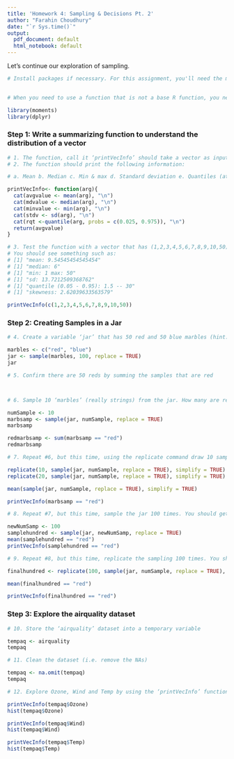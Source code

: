 ```yaml
---
title: 'Homework 4: Sampling & Decisions Pt. 2'
author: "Farahin Choudhury"
date: "`r Sys.time()`"
output:
  pdf_document: default
  html_notebook: default
---
```


Let's continue our exploration of sampling.

```r
# Install packages if necessary. For this assignment, you'll need the moments package which contains the skewness function. Remember, do not write install code in the markdown document, install the packages in the console.    
    

# When you need to use a function that is not a base R function, you need to load the package in the markdown document. So, to access the skewness function, you shold load the moments package. Just remove the # in the line below to load the moments package.    

library(moments)
library(dplyr)
```


### Step 1: Write a summarizing function to understand the distribution of a vector 
```r
# 1. The function, call it ‘printVecInfo’ should take a vector as input 
# 2. The function should print the following information: 

# a. Mean b. Median c. Min & max d. Standard deviation e. Quantiles (at 0.05 and 0.95) f. Skewness 

printVecInfo<- function(arg){
  cat(avgvalue <- mean(arg), "\n")
  cat(mdvalue <- median(arg), "\n")
  cat(minvalue <- min(arg), "\n")
  cat(stdv <- sd(arg), "\n")
  cat(rqt <-quantile(arg, probs = c(0.025, 0.975)), "\n")
  return(avgvalue)
}

# 3. Test the function with a vector that has (1,2,3,4,5,6,7,8,9,10,50). 
# You should see something such as:  
# [1] "mean: 9.54545454545454"
# [1] "median: 6" 
# [1] "min: 1 max: 50" 
# [1] "sd: 13.7212509368762" 
# [1] "quantile (0.05 - 0.95): 1.5 -- 30" 
# [1] "skewness: 2.62039633563579"

printVecInfo(c(1,2,3,4,5,6,7,8,9,10,50))

```

### Step 2: Creating	Samples	in	a	Jar
```r
# 4. Create a variable ‘jar’ that has 50 red and 50 blue marbles (hint: the jar can have strings as objects, with some of the strings being ‘red’ and some of the strings being ‘blue’ 

marbles <- c("red", "blue")
jar <- sample(marbles, 100, replace = TRUE)
jar

# 5. Confirm there are 50 reds by summing the samples that are red 



# 6. Sample 10 ‘marbles’ (really strings) from the jar. How many are red? What was the percentage of red marbles?

numSample <- 10
marbsamp <- sample(jar, numSample, replace = TRUE)
marbsamp

redmarbsamp <- sum(marbsamp == "red")
redmarbsamp

# 7. Repeat #6, but this time, using the replicate command draw 10 sample sets (i.e., 10 sets of drawing 10 marbles). Compute the mean number of red marbles in these 10 sample sets. Lasty, repeat the above process 20 times to get a list of 20 mean numbers. Use your printVecInfo to see information of the samples. Also generate a histogram of the samples

replicate(10, sample(jar, numSample, replace = TRUE), simplify = TRUE)
replicate(20, sample(jar, numSample, replace = TRUE), simplify = TRUE)

mean(sample(jar, numSample, replace = TRUE), simplify = TRUE)

printVecInfo(marbsamp == "red")

# 8. Repeat #7, but this time, sample the jar 100 times. You should get 20 numbers, this time each number represents the mean of how many reds there were in the 100 samples. Use your printVecInfo to see information of the samples. Also generate a histogram of the samples. 

newNumSamp <- 100
samplehundred <- sample(jar, newNumSamp, replace = TRUE)
mean(samplehundred == "red")
printVecInfo(samplehundred == "red")

# 9. Repeat #8, but this time, replicate the sampling 100 times. You should get 100 numbers, this time each number represents the mean of how many reds there were in the 100 samples. Use your printVecInfo to see information of the samples. Also generate a histogram of the samples

finalhundred <- replicate(100, sample(jar, numSample, replace = TRUE), simplify = TRUE)

mean(finalhundred == "red")

printVecInfo(finalhundred == "red")


```

### Step 3: Explore the airquality dataset
```r
# 10. Store the ‘airquality’ dataset into a temporary variable 

tempaq <- airquality
tempaq

# 11. Clean the dataset (i.e. remove the NAs) 

tempaq <- na.omit(tempaq)
tempaq

# 12. Explore Ozone, Wind and Temp by using the ‘printVecInfo’ function on each measure as well as generating a histogram for each measure

printVecInfo(tempaq$Ozone)
hist(tempaq$Ozone)

printVecInfo(tempaq$Wind)
hist(tempaq$Wind)

printVecInfo(tempaq$Temp)
hist(tempaq$Temp)

```

